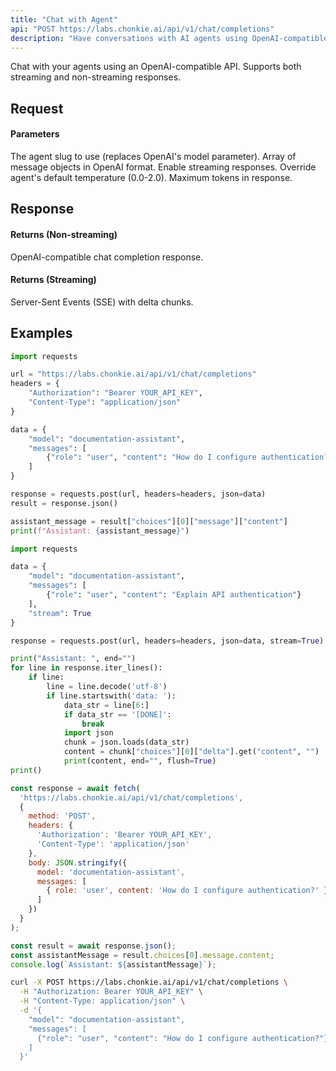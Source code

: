 ```yaml
---
title: "Chat with Agent"
api: "POST https://labs.chonkie.ai/api/v1/chat/completions"
description: "Have conversations with AI agents using OpenAI-compatible API"
---
```


Chat with your agents using an OpenAI-compatible API. Supports both streaming and non-streaming responses.

## Request

#### Parameters

<ParamField path="model" type="string" required>
  The agent slug to use (replaces OpenAI's model parameter).
</ParamField>

<ParamField path="messages" type="array" required>
  Array of message objects in OpenAI format.
</ParamField>

<ParamField path="stream" type="boolean" default="false">
  Enable streaming responses.
</ParamField>

<ParamField path="temperature" type="float">
  Override agent's default temperature (0.0-2.0).
</ParamField>

<ParamField path="max_tokens" type="integer">
  Maximum tokens in response.
</ParamField>

## Response

#### Returns (Non-streaming)

OpenAI-compatible chat completion response.

#### Returns (Streaming)

Server-Sent Events (SSE) with delta chunks.

## Examples

<CodeGroup>

```python Python - Basic
import requests

url = "https://labs.chonkie.ai/api/v1/chat/completions"
headers = {
    "Authorization": "Bearer YOUR_API_KEY",
    "Content-Type": "application/json"
}

data = {
    "model": "documentation-assistant",
    "messages": [
        {"role": "user", "content": "How do I configure authentication?"}
    ]
}

response = requests.post(url, headers=headers, json=data)
result = response.json()

assistant_message = result["choices"][0]["message"]["content"]
print(f"Assistant: {assistant_message}")
```

```python Python - Streaming
import requests

data = {
    "model": "documentation-assistant",
    "messages": [
        {"role": "user", "content": "Explain API authentication"}
    ],
    "stream": True
}

response = requests.post(url, headers=headers, json=data, stream=True)

print("Assistant: ", end="")
for line in response.iter_lines():
    if line:
        line = line.decode('utf-8')
        if line.startswith('data: '):
            data_str = line[6:]
            if data_str == '[DONE]':
                break
            import json
            chunk = json.loads(data_str)
            content = chunk["choices"][0]["delta"].get("content", "")
            print(content, end="", flush=True)
print()
```

```javascript JavaScript
const response = await fetch(
  'https://labs.chonkie.ai/api/v1/chat/completions',
  {
    method: 'POST',
    headers: {
      'Authorization': 'Bearer YOUR_API_KEY',
      'Content-Type': 'application/json'
    },
    body: JSON.stringify({
      model: 'documentation-assistant',
      messages: [
        { role: 'user', content: 'How do I configure authentication?' }
      ]
    })
  }
);

const result = await response.json();
const assistantMessage = result.choices[0].message.content;
console.log(`Assistant: ${assistantMessage}`);
```

```bash cURL
curl -X POST https://labs.chonkie.ai/api/v1/chat/completions \
  -H "Authorization: Bearer YOUR_API_KEY" \
  -H "Content-Type: application/json" \
  -d '{
    "model": "documentation-assistant",
    "messages": [
      {"role": "user", "content": "How do I configure authentication?"}
    ]
  }'
```

</CodeGroup>
